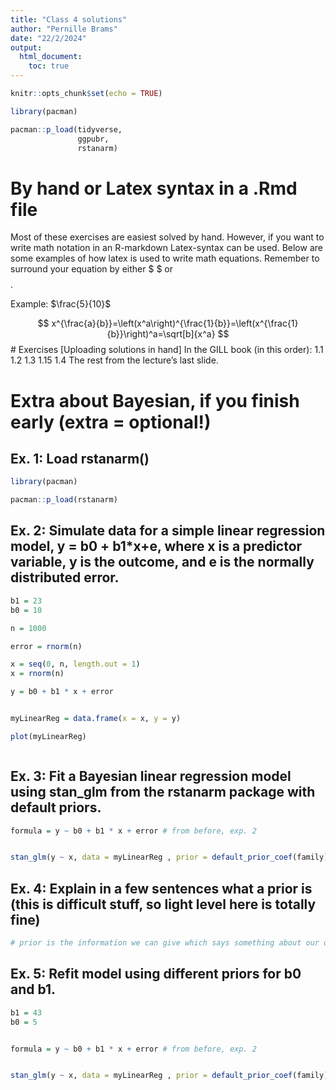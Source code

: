 ```yaml
---
title: "Class 4 solutions"
author: "Pernille Brams"
date: "22/2/2024"
output:
  html_document:
    toc: true  
---
```


```r
knitr::opts_chunk$set(echo = TRUE)
```

```r
library(pacman)

pacman::p_load(tidyverse,
               ggpubr,
               rstanarm)

```

# By hand or Latex syntax in a .Rmd file
Most of these exercises are easiest solved by hand. However, if you want to write math notation in an R-markdown Latex-syntax can be used. Below are some examples of how latex is used to write math equations. Remember to surround your equation by either $ $ or $$ $$.

Example: 
$\frac{5}{10}$

$$
x^{\frac{a}{b}}=\left(x^a\right)^{\frac{1}{b}}=\left(x^{\frac{1}{b}}\right)^a=\sqrt[b]{x^a}
$$
# Exercises
[Uploading solutions in hand]
In the GILL book (in this order):
1.1
1.2
1.3
1.15
1.4
The rest from the lecture's last slide.

# Extra about Bayesian, if you finish early (extra = optional!)
## Ex. 1: Load rstanarm()
```r
library(pacman)

pacman::p_load(rstanarm)

```

## Ex. 2: Simulate data for a simple linear regression model, y = b0 + b1*x+e, where x is a predictor variable, y is the outcome, and e is the normally distributed error.
```r

b1 = 23
b0 = 10

n = 1000

error = rnorm(n)

x = seq(0, n, length.out = 1)
x = rnorm(n)

y = b0 + b1 * x + error


myLinearReg = data.frame(x = x, y = y)

plot(myLinearReg)



```




## Ex. 3: Fit a Bayesian linear regression model using stan_glm from the rstanarm package with default priors.
```r

formula = y ~ b0 + b1 * x + error # from before, exp. 2


stan_glm(y ~ x, data = myLinearReg , prior = default_prior_coef(family))

```




## Ex. 4: Explain in a few sentences what a prior is (this is difficult stuff, so light level here is totally fine)
```r

# prior is the information we can give which says something about our data without actually being part of it

```




## Ex. 5: Refit model using different priors for b0 and b1.
```r

b1 = 43
b0 = 5


formula = y ~ b0 + b1 * x + error # from before, exp. 2


stan_glm(y ~ x, data = myLinearReg , prior = default_prior_coef(family))

```
